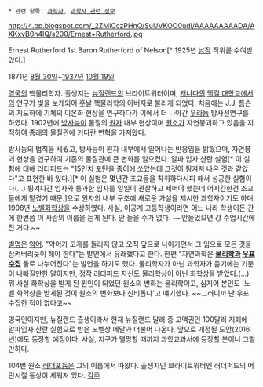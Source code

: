  * 관련 항목: [[과학자]], [[과학사 관련 정보]] 

http://4.bp.blogspot.com/_2ZMlCczPHnQ/SuUVKOO0udI/AAAAAAAAADA/AXKxvB0h4lQ/s200/Ernest+Rutherford.jpg

Ernest Rutherford
1st Baron Rutherford of Nelson[* 1925년 [[남작]] 작위를 수여받았다.]

1871년 [[8월 30일]]~[[1937년]] [[10월 19일]]

[[영국]]의 핵물리학자. 출생지는 [[뉴질랜드]]의 브라이트워터이며, [[캐나다]]의 [[맥길 대학교]]에서의 연구가 빛을 보게되어 훗날 핵물리학의 아버지로 불리게 되었다. 처음에는 J.J. 톰슨의 지도하에 기체의 이온화 현상을 연구하다가 이에서 더 나아간 [[우라늄]] 방사선연구를 하였다. 1902년에 [[방사능]]이 물질의 [[원자]] 내부 현상이며 [[원소]]가 자연붕괴하고 있음을 지적하여 종래의 물질관에 커다란 변혁을 가져왔다.

방사능의 법칙을 세웠고, 방사능이 원자 내부에서 일어나는 반응임을 밝혔으며, 자연붕괴 현상을 연구하여 기존의 물질관에 큰 변화를 일으켰다. 알파 입자 산란 실험[* 이 실험에 대해 러더퍼드는 "15인치 포탄을 종이에 쏘았는데 그것이 튕겨져 나온 것과 같았다"고 표현한 바 있다.][* 이 실험은 몇년간 조교들을 착취하다시피 해서 성공한 실험이다(...) 튕겨나간 입자와 통과한 입자를 일일이 관찰하고 세어야 했는데 어지간한건 조교들에게 맡겼기 때문.]으로 원자의 내부 구조에 새로운 가설을 제시한 과학자이기도 하며, 1908년 [[노벨화학상]]을 수상하였다. 사실, 이공계 고등학생이라면 어느 나라 학생이든 간에 한번쯤 이 사람의 이름을 듣게 된다. 안 들을 수가 없다. ~~안들었으면 걍 수업시간에 잔 거다.~~

[[별명]]은 [[악어]]. "악어가 고개를 돌리지 않고 오직 앞으로 나아가면서 그 입으로 모든 것을 삼켜버리듯이 해야 한다"는 발언에서 유래했다고 한다. 한편 "자연과학은 '''[[물리학]]과 [[우표]]수집''' 둘로 나누어진다"는 발언을 하기도 했다. 물리학자가 아닌 과학자가 듣기에는 기분이 나빠질만한 말이지만, 정작 러더퍼드 자신도 물리학상이 아닌 화학상을 받았다.(…) 뭐 사실 화학상을 받게 된 원인이 되었던 원소의 변화는 물리학이고, 심지어 본인도 '노벨 화학상을 받게된 것이 원소의 변화보다 신비롭다'고 얘기했다. ~~그러니까 난 우표수집한 적이 없다고~~

영국인이지만, 뉴질랜드 출생이라서 현재 뉴질랜드 달러 중 고액권인 100달러 지폐에 알파입자 산란 실험으로 받은 노벨상 메달과 더불어 나온다. 앞으로 개정될 도안(2016년)에도 등장할 예정이다. 사실, 지구가 멸망할 때까지 과학교과서에 등장할 분이니 그럴만하다. 

104번 원소 [[러더포듐]]은 그의 이름에서 따왔다. 출생지인 브라이트워터엔 러더퍼드의 어린시절 동상이 세워져 있다.
[[각주]]
